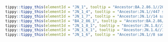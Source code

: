 



```r
tippy::tippy_this(elementId = "JN_1", tooltip = "Ancestor:BA.2.86.1//2080 samples in last 120 days.//Alias of B.1.1.529.2.86.1.1, S:L455S, ORF1a:R3821K, ORF7b:F19L, Europe")
tippy::tippy_this(elementId = "JN_1_4", tooltip = "Ancestor:JN.1//447 samples in last 120 days.//Alias of B.1.1.529.2.86.1.1.4, ORF1a:T170I, Denmark/Singapore, from #2381")
tippy::tippy_this(elementId = "JN_1_7", tooltip = "Ancestor:JN.1//14 samples in last 120 days.//Alias of B.1.1.529.2.86.1.1.7, S:T572I, S:E1150D, USA/France, from sars-cov-2-variants/lineage-proposals#1097")
tippy::tippy_this(elementId = "BA_2_86_1", tooltip = "Ancestor:BA.2.86//219 samples in last 120 days.//Alias of B.1.1.529.2.86.1, ORF1a:K1973R, mostly with C12815T, mainly Europe, from #2236")
tippy::tippy_this(elementId = "JN_1_8_1", tooltip = "Ancestor:JN.1.8//30 samples in last 120 days.//Alias of B.1.1.529.2.86.1.1.8.1, S:T572I, USA/Denmark, from sars-cov-2-variants/lineage-proposals#1097")
tippy::tippy_this(elementId = "JN_1_6_1", tooltip = "Ancestor:JN.1.6//1 samples in last 120 days.//Alias of B.1.1.529.2.86.1.1.6.1, S:R346T, Sweden, from sars-cov-2-variants/lineage-proposals#1089")
tippy::tippy_this(elementId = "JN_1_6", tooltip = "Ancestor:JN.1//8 samples in last 120 days.//Alias of B.1.1.529.2.86.1.1.6, G22627A")
```
